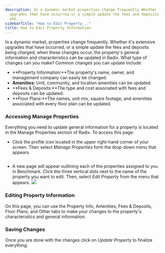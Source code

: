 ```yaml
---
description: In a dynamic market properties change frequently Whether its extensive
  upgrades that have occurred or a simple update the fees and deposits being charged
  whe...
sidebarTitle: "How to Edit Property..."
title: How to Edit Property Information
---
```


In a dynamic market, properties change frequently. Whether it's extensive upgrades that have occurred, or a simple update the fees and deposits being charged, when these changes occur, the property's general information and characteristics can be updated in Radix. What type of changes can you make? Common changes you can update include:


* **Property Information:**The property's name, owner, and management company can easily be changed.
* **Amenities:** Unit, community, and location amenities can be updated.
* **Fees & Deposits:**The type and cost associated with fees and deposits can be updated.
* **Floor Plans:**The names, unit mix, square footage, and amenities associated with every floor plan can be updated.







### Accessing Manage Properties


Everything you need to update general information for a property is located in the Manage Properties section of Radix. To access this page:


* Click the profile icon located in the upper right-hand corner of your screen. Then select *Manage Properties* form the drop-down menu that appears.


<Frame>
  <img src="/images/radix/1ab82afec7b8c55e7a79a83bd88b59e8403515a2.png" alt="" />
</Frame>








* A new page will appear outlining each of the properties assigned to you in Benchmark. Click the three vertical dots next to the name of the property you want to edit. Then, select *Edit Property* from the menu that appears. ![](/images/radix/9f3fb0d3e0796cef822b9b9d12408ef9efad61a2.png)








### Editing Property Information


On this page, you can use the Property Info, Amenities, Fees & Deposits, Floor Plans, and Other tabs to make your changes to the property's characteristics and general information. 








#### 








### Saving Changes


Once you are done with the changes click on *Update Property* to finalize everything.


<Frame>
  <img src="/images/radix/8bc90407e5d58ad8d28c6d7bc47923046f27fee1.png" alt="" />
</Frame>